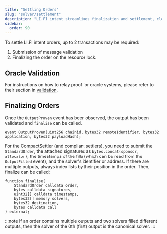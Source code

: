 ```yaml
---
title: "Settling Orders"
slug: "solver/settlement"
description: "LI.FI intent streamlines finalization and settlement, closing the loop on cross-chain orders and giving you confidence and control over the entire lifecycle."
sidebar:
  order: 90
---
```



To settle LI.FI intent orders, up to 2 transactions may be required:
1. Submission of message validation
2. Finalizing the order on the resource lock.


## Oracle Validation

For instructions on how to relay proof for oracle systems, please refer to their section in [validation](/architecture/oracle).

## Finalizing Orders

Once the  `OutputProven` event has been observed, the output has been validated and `finalise` can be called.
```
event OutputProven(uint256 chainid, bytes32 remoteIdentifier, bytes32 application, bytes32 payloadHash);
```

For the CompactSettler (and compliant settlers), you need to submit the `StandardOrder`, the attached signatures as `bytes.concat(sponsor, allocator)`, the timestamps of the fills (which can be read from the `OutputFilled` event), and the solver's identifier or address. If there are multiple outputs, always index lists by their position in the order. Then, finalize can be called:

```solidity
function finalise(
    StandardOrder calldata order,
    bytes calldata signatures,
    uint32[] calldata timestamps,
    bytes32[] memory solvers,
    bytes32 destination,
    bytes calldata call
) external;
```

:::note
If an order contains multiple outputs and two solvers filled different outputs, then the solver of the 0th (first) output is the canonical solver.
:::